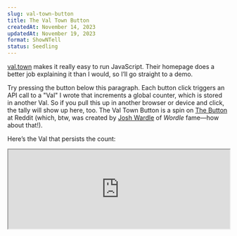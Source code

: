 ```yaml
---
slug: val-town-button
title: The Val Town Button
createdAt: November 14, 2023
updatedAt: November 19, 2023
format: ShowNTell
status: Seedling
---
```


[val.town](https://www.val.town/) makes it really easy to run JavaScript. Their homepage does a better job explaining it than I would, so I’ll go straight to a demo.

Try pressing the button below this paragraph. Each button click triggers an API call to a "Val" I wrote that increments a global counter, which is stored in another Val. So if you pull this up in another browser or device and click, the tally will show up here, too. The Val Town Button is a spin on [The Button](<https://en.wikipedia.org/wiki/The_Button_(Reddit)>) at Reddit (which, btw, was created by [Josh Wardle](https://www.powerlanguage.co.uk/) of _Wordle_ fame—how about that!).

<ValTownButton />

Here’s the Val that persists the count:

<iframe
  style={{ border: "none", marginBottom: "24px" }}
  id="the-val-town-button"
  title="The Val Town Button: valTownButtonClicks"
  width="100%"
  height="180"
  src="https://www.val.town/embed/petermillspaugh/valTownButtonClicks"
  loading="lazy"
/>

And here are the Vals that fetch and increment the count:

<iframe
  style={{ border: "none", marginBottom: "16px" }}
  id="the-val-town-button-getter"
  title="The Val Town Button: getValTownButtonClicks"
  width="100%"
  height="300"
  src="https://www.val.town/embed/petermillspaugh/getValTownButtonClicks"
  loading="lazy"
/>

<iframe
  style={{ border: "none", marginBottom: "24px" }}
  id="the-val-town-button-setter"
  title="The Val Town Button: setValTownButtonClicks"
  width="100%"
  height="400"
  src="https://www.val.town/embed/petermillspaugh/setValTownButtonClicks"
  loading="lazy"
/>

Vals are composable, so the getter and setter import the click count from the first Val. And since I made these Vals public, anyone can run them or import them into their own Vals. You can also like and fork Vals, making Val Town very much a social coding space.

Persisting a click count by exporting `valTownButtonClicks` works ok, but if you need more robust persistence, Val Town supports a number of database options—see `Persistence & databases` in the [docs](https://docs.val.town/). The version number of a Val increments whenever you update and save. In this case, mutating `valTownButtonClicks` automatically versions up that Val. Because I’m using a vanilla Val for my counter, writes are not atomic, so consecutive calls to increment in a short time span will create a race condition that yields just one tally but multiple version changes.

I could also consolidate the getter and setter into a single handler, maybe even using a framework like [Hono](https://hono.dev/) like I did for my <Link href="/cultivating-emails">email subscription Val</Link> (probably overkill here, though).

I set up an interval to poll the fetcher Val every second, clearing the interval when the button is out of the viewport (using [IntersectionObserver](https://developer.mozilla.org/en-US/docs/Web/API/Intersection_Observer_API)), or when you navigate away from the browser tab, or after 10 seconds of inactivity (no mousemoves, clicks, or scrolling). The API call fired on click is also debounced to avoid spamming the server, plus rapid requests would create a race condition as mentioned above, anyway.

## Val for \_

The Val Town Button above is more of a contrived example / social experiment, but you can build all sorts of stuff with Vals. My primary use case so far has been custom email reminder cron jobs, which are super handy. [pomdtr](https://www.val.town/u/pomdtr) just built a mini hosted [blog Val](https://www.val.town/v/pomdtr/blog). [hurricanenate](https://www.val.town/u/hurricanenate) built a [web scraper](https://nateeagle.com/posts/val-town-scraper/) to email him when Sea Light Swizzles are back in stock.

The [docs](https://docs.val.town/) have a bunch of cool ideas to get your wheels turning, and [val.town/trending](https://www.val.town/trending) is a good way to keep tabs on neat Vals. The VT Discord server is also good fun, and the team is super responsive there.

## Building in Val Town

Val Town is just so fun. I hope it becomes a scalable, production-ready backend and that Vals become web primitives like Tweets and GitHub repos, but right now it is definitely just plain fun. The early I-don’t-know-quite-what-this-is-yet stage has a certain magic. I heard Steve Krouse (Val Town founder) say on a podcast that the 3-person VT team drops all product work on Thursdays and hacks on Vals. That reminded me of this passage in _The Dream Machine_ about Xerox PARC:

> "Don’t just **invent** the future; go **live** in it"...whatever you build, use it. In fact, get everybody in PARC to use it. Get them pounding on the technology every day, writing reports, writing programs, sending E-mail—anything and everything, so they can see for themselves what the problems and possibilities are. And then use what they learn to build better technology.

And btw, if you do like podcasts, Steve has been on the circuit this year—the VT [About](https://about.val.town/) page lists a handful of episodes (including my two favorite web dev podcasts, [syntax.fm](https://syntax.fm/show/640/supper-club-val-town-with-steve-krouse) and [devtools.fm](https://www.devtools.fm/episode/53)). Those conversations are pretty fascinating, both about Val Town’s vision and programming broadly.
